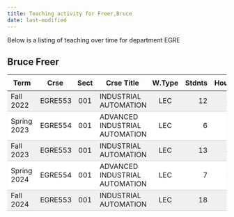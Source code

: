 ```yaml
---
title: Teaching activity for Freer,Bruce
date: last-modified
---
```


Below is a listing of teaching over time for department EGRE


## Bruce Freer

<style type="text/css">
#T_51d4e table {
  width: 100%;
  border-collapse: collapse;
}
#T_51d4e th {
  text-align: center;
  padding: 8px;
}
#T_51d4e td:nth-child(1) {
  padding-right: 10px;
  text-align: left;
}
#T_51d4e td:nth-child(2) {
  padding-right: 5px;
  text-align: left;
}
#T_51d4e  td:nth-child(4) {
  padding-right: 5px;
  text-align: left;
}
#T_51d4e td:nth-child(3) {
  text-align: center;
}
#T_51d4e  td:nth-child(5) {
  text-align: center;
}
#T_51d4e td:nth-child(6) {
  text-align: right;
}
#T_51d4e  td:nth-child(7) {
  text-align: right;
}
#T_51d4e_row0_col0, #T_51d4e_row0_col1, #T_51d4e_row0_col2, #T_51d4e_row0_col3, #T_51d4e_row0_col4, #T_51d4e_row0_col5, #T_51d4e_row0_col6, #T_51d4e_row2_col0, #T_51d4e_row2_col1, #T_51d4e_row2_col2, #T_51d4e_row2_col3, #T_51d4e_row2_col4, #T_51d4e_row2_col5, #T_51d4e_row2_col6, #T_51d4e_row4_col0, #T_51d4e_row4_col1, #T_51d4e_row4_col2, #T_51d4e_row4_col3, #T_51d4e_row4_col4, #T_51d4e_row4_col5, #T_51d4e_row4_col6 {
  background-color: #f0f0f0;
  border-bottom: 1px solid #ccc;
}
#T_51d4e_row1_col0, #T_51d4e_row1_col1, #T_51d4e_row1_col2, #T_51d4e_row1_col3, #T_51d4e_row1_col4, #T_51d4e_row1_col5, #T_51d4e_row1_col6, #T_51d4e_row3_col0, #T_51d4e_row3_col1, #T_51d4e_row3_col2, #T_51d4e_row3_col3, #T_51d4e_row3_col4, #T_51d4e_row3_col5, #T_51d4e_row3_col6 {
  background-color: #ffffff;
  border-bottom: 1px solid #ccc;
}
</style>
<table id="T_51d4e">
  <thead>
    <tr>
      <th id="T_51d4e_level0_col0" class="col_heading level0 col0" >Term</th>
      <th id="T_51d4e_level0_col1" class="col_heading level0 col1" >Crse</th>
      <th id="T_51d4e_level0_col2" class="col_heading level0 col2" >Sect</th>
      <th id="T_51d4e_level0_col3" class="col_heading level0 col3" >Crse Title</th>
      <th id="T_51d4e_level0_col4" class="col_heading level0 col4" >W.Type</th>
      <th id="T_51d4e_level0_col5" class="col_heading level0 col5" >Stdnts</th>
      <th id="T_51d4e_level0_col6" class="col_heading level0 col6" >Hours</th>
    </tr>
  </thead>
  <tbody>
    <tr>
      <td id="T_51d4e_row0_col0" class="data row0 col0" >Fall 2022</td>
      <td id="T_51d4e_row0_col1" class="data row0 col1" >EGRE553</td>
      <td id="T_51d4e_row0_col2" class="data row0 col2" >001</td>
      <td id="T_51d4e_row0_col3" class="data row0 col3" >INDUSTRIAL AUTOMATION</td>
      <td id="T_51d4e_row0_col4" class="data row0 col4" >LEC</td>
      <td id="T_51d4e_row0_col5" class="data row0 col5" >12</td>
      <td id="T_51d4e_row0_col6" class="data row0 col6" >36</td>
    </tr>
    <tr>
      <td id="T_51d4e_row1_col0" class="data row1 col0" >Spring 2023</td>
      <td id="T_51d4e_row1_col1" class="data row1 col1" >EGRE554</td>
      <td id="T_51d4e_row1_col2" class="data row1 col2" >001</td>
      <td id="T_51d4e_row1_col3" class="data row1 col3" >ADVANCED INDUSTRIAL AUTOMATION</td>
      <td id="T_51d4e_row1_col4" class="data row1 col4" >LEC</td>
      <td id="T_51d4e_row1_col5" class="data row1 col5" >6</td>
      <td id="T_51d4e_row1_col6" class="data row1 col6" >18</td>
    </tr>
    <tr>
      <td id="T_51d4e_row2_col0" class="data row2 col0" >Fall 2023</td>
      <td id="T_51d4e_row2_col1" class="data row2 col1" >EGRE553</td>
      <td id="T_51d4e_row2_col2" class="data row2 col2" >001</td>
      <td id="T_51d4e_row2_col3" class="data row2 col3" >INDUSTRIAL AUTOMATION</td>
      <td id="T_51d4e_row2_col4" class="data row2 col4" >LEC</td>
      <td id="T_51d4e_row2_col5" class="data row2 col5" >13</td>
      <td id="T_51d4e_row2_col6" class="data row2 col6" >39</td>
    </tr>
    <tr>
      <td id="T_51d4e_row3_col0" class="data row3 col0" >Spring 2024</td>
      <td id="T_51d4e_row3_col1" class="data row3 col1" >EGRE554</td>
      <td id="T_51d4e_row3_col2" class="data row3 col2" >001</td>
      <td id="T_51d4e_row3_col3" class="data row3 col3" >ADVANCED INDUSTRIAL AUTOMATION</td>
      <td id="T_51d4e_row3_col4" class="data row3 col4" >LEC</td>
      <td id="T_51d4e_row3_col5" class="data row3 col5" >7</td>
      <td id="T_51d4e_row3_col6" class="data row3 col6" >21</td>
    </tr>
    <tr>
      <td id="T_51d4e_row4_col0" class="data row4 col0" >Fall 2024</td>
      <td id="T_51d4e_row4_col1" class="data row4 col1" >EGRE553</td>
      <td id="T_51d4e_row4_col2" class="data row4 col2" >001</td>
      <td id="T_51d4e_row4_col3" class="data row4 col3" >INDUSTRIAL AUTOMATION</td>
      <td id="T_51d4e_row4_col4" class="data row4 col4" >LEC</td>
      <td id="T_51d4e_row4_col5" class="data row4 col5" >18</td>
      <td id="T_51d4e_row4_col6" class="data row4 col6" >54</td>
    </tr>
  </tbody>
</table>


